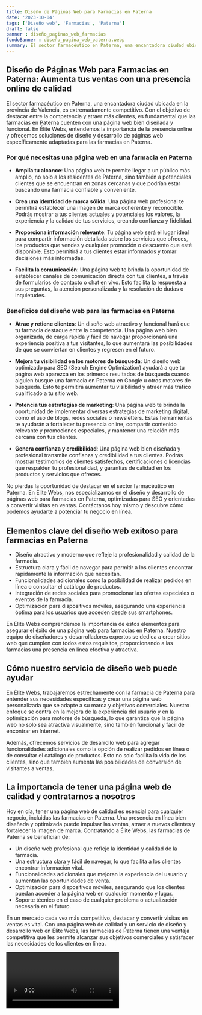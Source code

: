 ```yaml
---
title: Diseño de Páginas Web para Farmacias en Paterna
date: '2023-10-04'
tags: ['Diseño web', 'Farmacias', 'Paterna']
draft: false
banner : diseño_paginas_web_farmacias
fondoBanner : diseño_pagina_web_paterna.webp
summary: El sector farmacéutico en Paterna, una encantadora ciudad ubicada en la provincia de Valencia, es extremadamente competitivo. Con el objetivo de destacar entre la competencia y atraer más clientes, es fundamental que las farmacias en Paterna cuenten con una página web bien diseñada y funcional. En Élite Webs, entendemos la importancia de la presencia online y ofrecemos soluciones de diseño y desarrollo de páginas web específicamente adaptadas para las farmacias en Paterna.
---
```


## Diseño de Páginas Web para Farmacias en Paterna: Aumenta tus ventas con una presencia online de calidad

El sector farmacéutico en Paterna, una encantadora ciudad ubicada en la provincia de Valencia, es extremadamente competitivo. Con el objetivo de destacar entre la competencia y atraer más clientes, es fundamental que las farmacias en Paterna cuenten con una página web bien diseñada y funcional. En Élite Webs, entendemos la importancia de la presencia online y ofrecemos soluciones de diseño y desarrollo de páginas web específicamente adaptadas para las farmacias en Paterna.

### Por qué necesitas una página web en una farmacia en Paterna

- **Amplía tu alcance**: Una página web te permite llegar a un público más amplio, no solo a los residentes de Paterna, sino también a potenciales clientes que se encuentran en zonas cercanas y que podrían estar buscando una farmacia confiable y conveniente.

- **Crea una identidad de marca sólida**: Una página web profesional te permitirá establecer una imagen de marca coherente y reconocible. Podrás mostrar a tus clientes actuales y potenciales los valores, la experiencia y la calidad de tus servicios, creando confianza y fidelidad.

- **Proporciona información relevante**: Tu página web será el lugar ideal para compartir información detallada sobre los servicios que ofreces, los productos que vendes y cualquier promoción o descuento que esté disponible. Esto permitirá a tus clientes estar informados y tomar decisiones más informadas.

- **Facilita la comunicación**: Una página web te brinda la oportunidad de establecer canales de comunicación directa con tus clientes, a través de formularios de contacto o chat en vivo. Esto facilita la respuesta a sus preguntas, la atención personalizada y la resolución de dudas o inquietudes.

### Beneficios del diseño web para las farmacias en Paterna

- **Atrae y retiene clientes**: Un diseño web atractivo y funcional hará que tu farmacia destaque entre la competencia. Una página web bien organizada, de carga rápida y fácil de navegar proporcionará una experiencia positiva a tus visitantes, lo que aumentará las posibilidades de que se conviertan en clientes y regresen en el futuro.

- **Mejora tu visibilidad en los motores de búsqueda**: Un diseño web optimizado para SEO (Search Engine Optimization) ayudará a que tu página web aparezca en los primeros resultados de búsqueda cuando alguien busque una farmacia en Paterna en Google u otros motores de búsqueda. Esto te permitirá aumentar tu visibilidad y atraer más tráfico cualificado a tu sitio web.

- **Potencia tus estrategias de marketing**: Una página web te brinda la oportunidad de implementar diversas estrategias de marketing digital, como el uso de blogs, redes sociales o newsletters. Estas herramientas te ayudarán a fortalecer tu presencia online, compartir contenido relevante y promociones especiales, y mantener una relación más cercana con tus clientes.

- **Genera confianza y credibilidad**: Una página web bien diseñada y profesional transmite confianza y credibilidad a tus clientes. Podrás mostrar testimonios de clientes satisfechos, certificaciones o licencias que respalden tu profesionalidad, y garantías de calidad en los productos y servicios que ofreces.

No pierdas la oportunidad de destacar en el sector farmacéutico en Paterna. En Élite Webs, nos especializamos en el diseño y desarrollo de páginas web para farmacias en Paterna, optimizadas para SEO y orientadas a convertir visitas en ventas. Contáctanos hoy mismo y descubre cómo podemos ayudarte a potenciar tu negocio en línea.

<GifSeo />

<Cta />

## Elementos clave del diseño web exitoso para farmacias en Paterna

- Diseño atractivo y moderno que refleje la profesionalidad y calidad de la farmacia.
- Estructura clara y fácil de navegar para permitir a los clientes encontrar rápidamente la información que necesitan.
- Funcionalidades adicionales como la posibilidad de realizar pedidos en línea o consultar el catálogo de productos.
- Integración de redes sociales para promocionar las ofertas especiales o eventos de la farmacia.
- Optimización para dispositivos móviles, asegurando una experiencia óptima para los usuarios que acceden desde sus smartphones.

En Élite Webs comprendemos la importancia de estos elementos para asegurar el éxito de una página web para farmacias en Paterna. Nuestro equipo de diseñadores y desarrolladores expertos se dedica a crear sitios web que cumplen con todos estos requisitos, proporcionando a las farmacias una presencia en línea efectiva y atractiva.

## Cómo nuestro servicio de diseño web puede ayudar

En Élite Webs, trabajaremos estrechamente con la farmacia de Paterna para entender sus necesidades específicas y crear una página web personalizada que se adapte a su marca y objetivos comerciales. Nuestro enfoque se centra en la mejora de la experiencia del usuario y en la optimización para motores de búsqueda, lo que garantiza que la página web no solo sea atractiva visualmente, sino también funcional y fácil de encontrar en Internet.

Además, ofrecemos servicios de desarrollo web para agregar funcionalidades adicionales como la opción de realizar pedidos en línea o de consultar el catálogo de productos. Esto no solo facilita la vida de los clientes, sino que también aumenta las posibilidades de conversión de visitantes a ventas.

## La importancia de tener una página web de calidad y contratarnos a nosotros

Hoy en día, tener una página web de calidad es esencial para cualquier negocio, incluidas las farmacias en Paterna. Una presencia en línea bien diseñada y optimizada puede impulsar las ventas, atraer a nuevos clientes y fortalecer la imagen de marca. Contratando a Élite Webs, las farmacias de Paterna se benefician de:

- Un diseño web profesional que refleje la identidad y calidad de la farmacia.
- Una estructura clara y fácil de navegar, lo que facilita a los clientes encontrar información vital.
- Funcionalidades adicionales que mejoran la experiencia del usuario y aumentan las oportunidades de venta.
- Optimización para dispositivos móviles, asegurando que los clientes puedan acceder a la página web en cualquier momento y lugar.
- Soporte técnico en el caso de cualquier problema o actualización necesaria en el futuro.

En un mercado cada vez más competitivo, destacar y convertir visitas en ventas es vital. Con una página web de calidad y un servicio de diseño y desarrollo web en Élite Webs, las farmacias de Paterna tienen una ventaja competitiva que les permite alcanzar sus objetivos comerciales y satisfacer las necesidades de los clientes en línea.

<Video />

<CtaBot job='Farmacias' city='Paterna'/>

<Gmaps query='Paterna+españa+maps' />